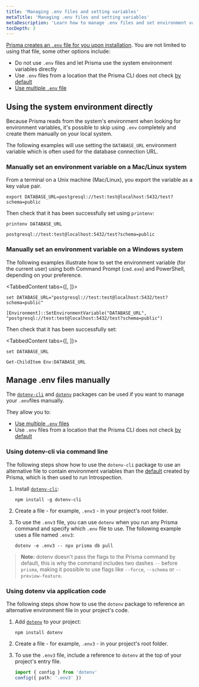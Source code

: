 ```yaml
---
title: 'Managing .env files and setting variables'
metaTitle: 'Managing .env files and setting variables'
metaDescription: 'Learn how to manage .env files and set environment variables'
tocDepth: 3
---
```


<TopBlock>

[Prisma creates an `.env` file for you upon installation](/orm/more/development-environment/environment-variables#how-does-prisma-use-environment-variables). You are not limited to using that file, some other options include:

- Do not use `.env` files and let Prisma use the system environment variables directly
- Use `.env` files from a location that the Prisma CLI does not check [by default](/orm/more/development-environment/environment-variables/env-files)
- [Use multiple `.env` file](/orm/more/development-environment/environment-variables/using-multiple-env-files)

</TopBlock>

## Using the system environment directly

Because Prisma reads from the system's environment when looking for environment variables, it's possible to skip using `.env` completely and create them manually on your local system.

<Admonition type="info">

The following examples will use setting the `DATABASE_URL` environment variable which is often used for the database connection URL.

</Admonition>

### Manually set an environment variable on a Mac/Linux system

From a terminal on a Unix machine (Mac/Linux), you export the variable as a key value pair.

```terminal
export DATABASE_URL=postgresql://test:test@localhost:5432/test?schema=public
```

Then check that it has been successfully set using `printenv`:

<CodeWithResult expanded={true}>

<cmd>

```terminal
printenv DATABASE_URL
```

</cmd>

<cmdResult>

```code no-copy
postgresql://test:test@localhost:5432/test?schema=public
```

</cmdResult>

</CodeWithResult>

### Manually set an environment variable on a Windows system

The following examples illustrate how to set the environment variable (for the current user) using both Command Prompt (`cmd.exe`) and PowerShell, depending on your preference.

<TabbedContent tabs={[<FileWithIcon text="Command Prompt" icon="display"/>, <FileWithIcon text="Powershell" icon="display"/>]}>

<tab>

```terminal
set DATABASE_URL="postgresql://test:test@localhost:5432/test?schema=public"
```

</tab>

<tab>

```terminal
[Environment]::SetEnvironmentVariable("DATABASE_URL", "postgresql://test:test@localhost:5432/test?schema=public")
```

</tab>

</TabbedContent>

Then check that it has been successfully set:

<TabbedContent tabs={[<FileWithIcon text="Command Prompt" icon="display"/>, <FileWithIcon text="Powershell" icon="display"/>]}>

<tab>

```terminal
set DATABASE_URL
```

</tab>

<tab>

```terminal
Get-ChildItem Env:DATABASE_URL
```

</tab>

</TabbedContent>

## Manage <inlinecode>.env</inlinecode> files manually

The [`dotenv-cli`](https://www.npmjs.com/package/dotenv-cli) and [`dotenv`](https://www.npmjs.com/package/dotenv) packages can be used if you want to manage your `.env`files manually.

They allow you to:

- [Use multiple `.env` files](/orm/more/development-environment/environment-variables/using-multiple-env-files)
- Use `.env` files from a location that the Prisma CLI does not check [by default](/orm/more/development-environment/environment-variables/env-files)

### Using <inlinecode>dotenv-cli</inlinecode> via command line

The following steps show how to use the `dotenv-cli` package to use an alternative file to contain environment variables than the [default](/orm/more/development-environment/environment-variables/env-files) created by Prisma, which is then used to run Introspection.

1.  Install [`dotenv-cli`](https://www.npmjs.com/package/dotenv-cli):

    ```
    npm install -g dotenv-cli
    ```

2.  Create a file - for example, `.env3` - in your project's root folder.

3.  To use the `.env3` file, you can use `dotenv` when you run any Prisma command and specify which `.env` file to use. The following example uses a file named `.env3`:

    ```
    dotenv -e .env3 -- npx prisma db pull
    ```

> **Note:** dotenv doesn't pass the flags to the Prisma command by default, this is why the command includes two dashes `--` before `prisma`, making it possible to use flags like `--force`, `--schema` or `--preview-feature`.

### Using <inlinecode>dotenv</inlinecode> via application code

The following steps show how to use the `dotenv` package to reference an alternative environment file in your project's code.

1.  Add [`dotenv`](https://www.npmjs.com/package/dotenv) to your project:

    ```
    npm install dotenv
    ```

2.  Create a file - for example, `.env3` - in your project's root folder.

3.  To use the `.env3` file, include a reference to `dotenv` at the top of your project's entry file.

    ```ts
    import { config } from 'dotenv'
    config({ path: '.env3' })
    ```
